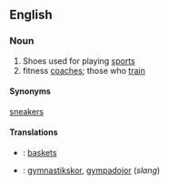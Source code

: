 ==English==
===Noun===
# Shoes used for playing [[sport]]s
# fitness [[coach]]es; those who [[train]]
====Synonyms====
[[sneakers]]
====Translations====
*{{fr}}: [[baskets]]
*{{sv}}: [[gymnastikskor]], [[gympadojor]]  (''slang'')